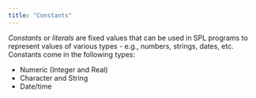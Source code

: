 ```yaml
---
title: "Constants"
---
```


*Constants* or *literals* are fixed values that can be used in SPL programs to represent values of various types - e.g., numbers, strings, dates, etc. Constants come in the following types:

  - Numeric (Integer and Real)
  - Character and String
  - Date/time
